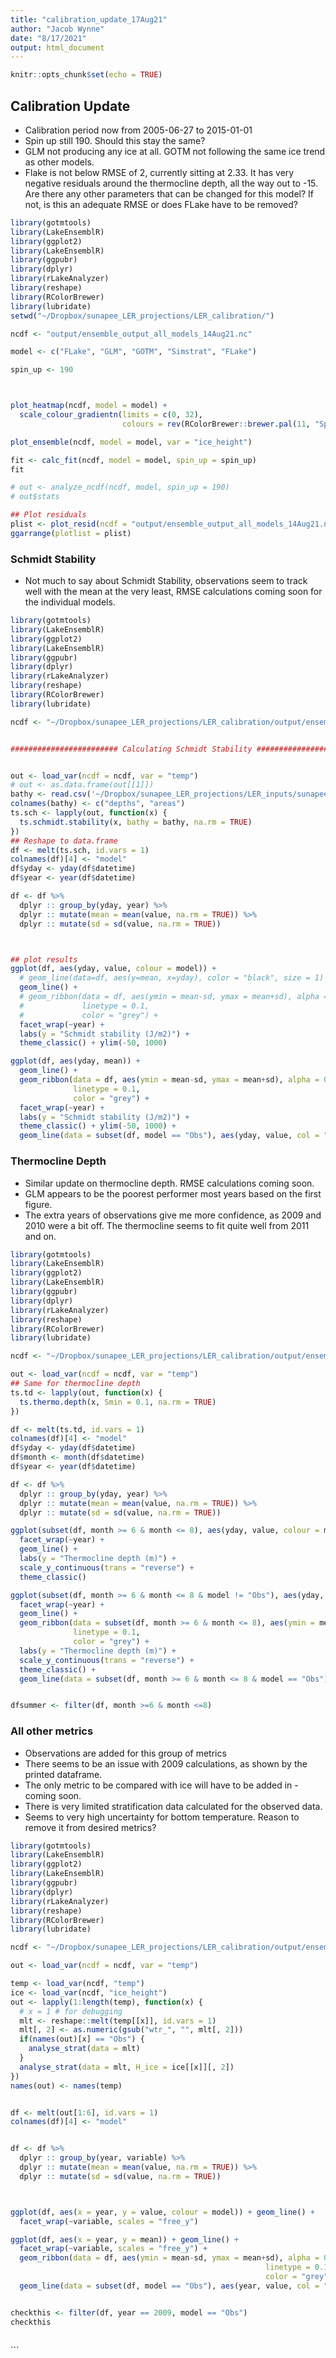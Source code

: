 ```yaml
---
title: "calibration_update_17Aug21"
author: "Jacob Wynne"
date: "8/17/2021"
output: html_document
---
```


```r
knitr::opts_chunk$set(echo = TRUE)
```

## Calibration Update

* Calibration period now from 2005-06-27 to 2015-01-01
* Spin up still 190. Should this stay the same? 
* GLM not producing any ice at all. GOTM not following the same ice trend as other models. 
* Flake is not below RMSE of 2, currently sitting at 2.33. It has very negative residuals around the thermocline depth, all the way out to -15. Are there any other parameters that can be changed for this model? If not, is this an adequate RMSE or does FLake have to be removed?

```r

library(gotmtools)
library(LakeEnsemblR)
library(ggplot2)
library(LakeEnsemblR)
library(ggpubr)
library(dplyr)
library(rLakeAnalyzer)
library(reshape)
library(RColorBrewer)
library(lubridate)
setwd("~/Dropbox/sunapee_LER_projections/LER_calibration/")

ncdf <- "output/ensemble_output_all_models_14Aug21.nc"

model <- c("FLake", "GLM", "GOTM", "Simstrat", "FLake")

spin_up <- 190



plot_heatmap(ncdf, model = model) +
  scale_colour_gradientn(limits = c(0, 32),
                         colours = rev(RColorBrewer::brewer.pal(11, "Spectral"))) + theme_classic()

plot_ensemble(ncdf, model = model, var = "ice_height")

fit <- calc_fit(ncdf, model = model, spin_up = spin_up)
fit

# out <- analyze_ncdf(ncdf, model, spin_up = 190)
# out$stats 

## Plot residuals
plist <- plot_resid(ncdf = "output/ensemble_output_all_models_14Aug21.nc", var = "temp")
ggarrange(plotlist = plist)


```

### Schmidt Stability

* Not much to say about Schmidt Stability, observations seem to track well with the mean at the very least, RMSE calculations coming soon for the individual models. 


```r
library(gotmtools)
library(LakeEnsemblR)
library(ggplot2)
library(LakeEnsemblR)
library(ggpubr)
library(dplyr)
library(rLakeAnalyzer)
library(reshape)
library(RColorBrewer)
library(lubridate)

ncdf <- "~/Dropbox/sunapee_LER_projections/LER_calibration/output/ensemble_output_all_models_14Aug21.nc"


######################## Calculating Schmidt Stability ################################


out <- load_var(ncdf = ncdf, var = "temp")
# out <- as.data.frame(out[[1]])
bathy <- read.csv('~/Dropbox/sunapee_LER_projections/LER_inputs/sunapee_hypso.csv')
colnames(bathy) <- c("depths", "areas")
ts.sch <- lapply(out, function(x) {
  ts.schmidt.stability(x, bathy = bathy, na.rm = TRUE)
})
## Reshape to data.frame
df <- melt(ts.sch, id.vars = 1)
colnames(df)[4] <- "model"
df$yday <- yday(df$datetime)
df$year <- year(df$datetime)

df <- df %>% 
  dplyr :: group_by(yday, year) %>% 
  dplyr :: mutate(mean = mean(value, na.rm = TRUE)) %>% 
  dplyr :: mutate(sd = sd(value, na.rm = TRUE))



## plot results
ggplot(df, aes(yday, value, colour = model)) +
  # geom_line(data=df, aes(y=mean, x=yday), color = "black", size = 1) +
  geom_line() +
  # geom_ribbon(data = df, aes(ymin = mean-sd, ymax = mean+sd), alpha = 0.6, 
  #             linetype = 0.1, 
  #             color = "grey") +
  facet_wrap(~year) +
  labs(y = "Schmidt stability (J/m2)") +
  theme_classic() + ylim(-50, 1000)

ggplot(df, aes(yday, mean)) + 
  geom_line() + 
  geom_ribbon(data = df, aes(ymin = mean-sd, ymax = mean+sd), alpha = 0.6,
              linetype = 0.1,
              color = "grey") + 
  facet_wrap(~year) + 
  labs(y = "Schmidt stability (J/m2)") +
  theme_classic() + ylim(-50, 1000) + 
  geom_line(data = subset(df, model == "Obs"), aes(yday, value, col = "Obs"))

```







### Thermocline Depth 

* Similar update on thermocline depth. RMSE calculations coming soon.
* GLM appears to be the poorest performer most years based on the first figure. 
* The extra years of observations give me more confidence, as 2009 and 2010 were a bit off. The thermocline seems to fit quite well from 2011 and on. 



```r

library(gotmtools)
library(LakeEnsemblR)
library(ggplot2)
library(LakeEnsemblR)
library(ggpubr)
library(dplyr)
library(rLakeAnalyzer)
library(reshape)
library(RColorBrewer)
library(lubridate)

ncdf <- "~/Dropbox/sunapee_LER_projections/LER_calibration/output/ensemble_output_all_models_14Aug21.nc"

out <- load_var(ncdf = ncdf, var = "temp")
## Same for thermocline depth
ts.td <- lapply(out, function(x) {
  ts.thermo.depth(x, Smin = 0.1, na.rm = TRUE)
})

df <- melt(ts.td, id.vars = 1)
colnames(df)[4] <- "model"
df$yday <- yday(df$datetime)
df$month <- month(df$datetime)
df$year <- year(df$datetime)

df <- df %>% 
  dplyr :: group_by(yday, year) %>% 
  dplyr :: mutate(mean = mean(value, na.rm = TRUE)) %>% 
  dplyr :: mutate(sd = sd(value, na.rm = TRUE))

ggplot(subset(df, month >= 6 & month <= 8), aes(yday, value, colour = model)) +
  facet_wrap(~year) +
  geom_line() +
  labs(y = "Thermocline depth (m)") +
  scale_y_continuous(trans = "reverse") +
  theme_classic() 

ggplot(subset(df, month >= 6 & month <= 8 & model != "Obs"), aes(yday, mean)) +
  facet_wrap(~year) +
  geom_line() +
  geom_ribbon(data = subset(df, month >= 6 & month <= 8), aes(ymin = mean-sd, ymax = mean+sd), alpha = 0.6,
              linetype = 0.1,
              color = "grey") + 
  labs(y = "Thermocline depth (m)") +
  scale_y_continuous(trans = "reverse") +
  theme_classic() + 
  geom_line(data = subset(df, month >= 6 & month <= 8 & model == "Obs"), aes(yday, value, col = "Obs"))


dfsummer <- filter(df, month >=6 & month <=8)


```


### All other metrics

* Observations are added for this group of metrics
* There seems to be an issue with 2009 calculations, as shown by the printed dataframe. 
* The only metric to be compared with ice will have to be added in - coming soon. 
* There is very limited stratification data calculated for the observed data. 
* Seems to very high uncertainty for bottom temperature. Reason to remove it from desired metrics? 


```r
library(gotmtools)
library(LakeEnsemblR)
library(ggplot2)
library(LakeEnsemblR)
library(ggpubr)
library(dplyr)
library(rLakeAnalyzer)
library(reshape)
library(RColorBrewer)
library(lubridate)

ncdf <- "~/Dropbox/sunapee_LER_projections/LER_calibration/output/ensemble_output_all_models_14Aug21.nc"

out <- load_var(ncdf = ncdf, var = "temp")

temp <- load_var(ncdf, "temp")
ice <- load_var(ncdf, "ice_height")
out <- lapply(1:length(temp), function(x) {
  # x = 1 # for debugging
  mlt <- reshape::melt(temp[[x]], id.vars = 1)
  mlt[, 2] <- as.numeric(gsub("wtr_", "", mlt[, 2]))
  if(names(out)[x] == "Obs") {
    analyse_strat(data = mlt)
  }
  analyse_strat(data = mlt, H_ice = ice[[x]][, 2])
})
names(out) <- names(temp)


df <- melt(out[1:6], id.vars = 1)
colnames(df)[4] <- "model"


df <- df %>% 
  dplyr :: group_by(year, variable) %>% 
  dplyr :: mutate(mean = mean(value, na.rm = TRUE)) %>% 
  dplyr :: mutate(sd = sd(value, na.rm = TRUE))



ggplot(df, aes(x = year, y = value, colour = model)) + geom_line() + 
  facet_wrap(~variable, scales = "free_y")

ggplot(df, aes(x = year, y = mean)) + geom_line() + 
  facet_wrap(~variable, scales = "free_y") + 
  geom_ribbon(data = df, aes(ymin = mean-sd, ymax = mean+sd), alpha = 0.6,
                                                         linetype = 0.1,
                                                         color = "grey") + 
  geom_line(data = subset(df, model == "Obs"), aes(year, value, col = "Obs"))


checkthis <- filter(df, year == 2009, model == "Obs")
checkthis



```

```


